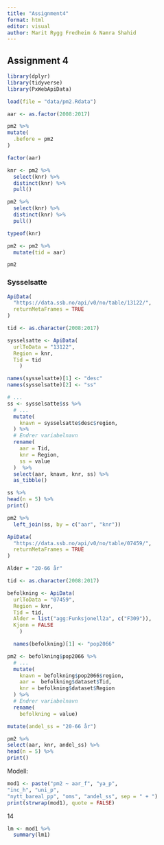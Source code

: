 ```yaml
---
title: "Assignment4"
format: html
editor: visual
author: Marit Rygg Fredheim & Namra Shahid
---
```


## Assignment 4

```r
library(dplyr)
library(tidyverse)
library(PxWebApiData)
```

```r
load(file = "data/pm2.Rdata")
```

```r
aar <- as.factor(2008:2017)
```

```r
pm2 %>%
mutate(
  .before = pm2
)
```

```r
factor(aar) 
```

```r
knr <- pm2 %>%
  select(knr) %>%
  distinct(knr) %>%
  pull()
```

```r
pm2 %>% 
  select(knr) %>%
  distinct(knr) %>%
  pull()
```

```r
typeof(knr)
```

```r
pm2 <- pm2 %>% 
  mutate(tid = aar) 
```

```r
pm2
```

### Sysselsatte

```r
ApiData(
  "https://data.ssb.no/api/v0/no/table/13122/",
  returnMetaFrames = TRUE
)
```

```r
tid <- as.character(2008:2017)
```

```r
sysselsatte <- ApiData(
  urlToData = "13122",
  Region = knr,
  Tid = tid
    )

names(sysselsatte)[1] <- "desc"
names(sysselsatte)[2] <- "ss"
```

```r
# ...
ss <- sysselsatte$ss %>% 
  # ...
  mutate(
    knavn = sysselsatte$desc$region,
  ) %>% 
  # Endrer variabelnavn
  rename(
    aar = Tid,
    knr = Region,
    ss = value 
  )  %>%
  select(aar, knavn, knr, ss) %>% 
  as_tibble()
```

```r
ss %>%
head(n = 5) %>%
print()
```

```r
pm2 %>%
  left_join(ss, by = c("aar", "knr"))
```

```r
ApiData(
  "https://data.ssb.no/api/v0/no/table/07459/",
  returnMetaFrames = TRUE
)
```

```r
Alder = "20-66 år"
```

```r
tid <- as.character(2008:2017)
```

```r
befolkning <- ApiData(
  urlToData = "07459",
  Region = knr,
  Tid = tid,
  Alder = list("agg:Funksjonell2a", c("F309")),
  Kjonn = FALSE
    )

  names(befolkning)[1] <- "pop2066"
```

```r
pm2 <- befolkning$pop2066 %>% 
  # ...
  mutate(
    knavn = befolkning$pop2066$region,
    aar =  befolkning$dataset$Tid,
    knr = befolkning$dataset$Region
  ) %>% 
  # Endrer variabelnavn
  rename(
    befolkning = value)
```

```r
mutate(andel_ss = "20-66 år")
```

```r
pm2 %>%
select(aar, knr, andel_ss) %>%
head(n = 5) %>%
print()
```

Modell:

```r
mod1 <- paste("pm2 ~ aar_f", "ya_p",
"inc_h", "uni_p",
"nytt_bareal_pp", "oms", "andel_ss", sep = " + ")
print(strwrap(mod1), quote = FALSE)
```

14

```r
lm <- mod1 %>%
  summary(lm1)
```
